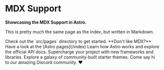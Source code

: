 # MDX Support

**Showcasing the MDX Support in Astro.**

This is pretty much the same page as the index, but written in Markdown.

<Instructions>
Check out the `src/pages` directory to get started.  
**Don't like MDX?** Have a look at the [Astro pages](/index)

</Instructions>

<CardGrid>
  <Card href="https://docs.astro.build/" title="Documentation">
    Learn how Astro works and explore the official API docs.
  </Card>
  <Card href="https://astro.build/integrations/" title="Integrations">
    Supercharge your project with new frameworks and libraries.
  </Card>
  <Card href="https://astro.build/themes/" title="Themes">
    Explore a galaxy of community-built starter themes.
  </Card>
  <Card href="https://astro.build/chat/" title="Chat">
    Come say hi to our amazing Discord community. ❤️
  </Card>
</CardGrid>
